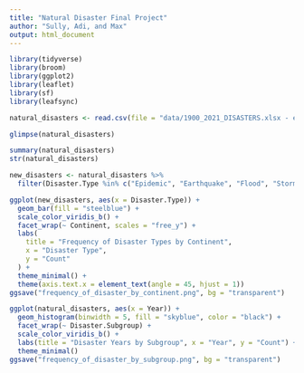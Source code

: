 ```yaml
---
title: "Natural Disaster Final Project"
author: "Sully, Adi, and Max"
output: html_document
---
```


```r
library(tidyverse)
library(broom)
library(ggplot2)
library(leaflet)
library(sf)
library(leafsync)
```
```r
natural_disasters <- read.csv(file = "data/1900_2021_DISASTERS.xlsx - emdat data.csv")

glimpse(natural_disasters)
```

```r
summary(natural_disasters)
str(natural_disasters)
```


```r
new_disasters <- natural_disasters %>%
  filter(Disaster.Type %in% c("Epidemic", "Earthquake", "Flood", "Storm", "Landslide"))

ggplot(new_disasters, aes(x = Disaster.Type)) +
  geom_bar(fill = "steelblue") +
  scale_color_viridis_b() +
  facet_wrap(~ Continent, scales = "free_y") +
  labs(
    title = "Frequency of Disaster Types by Continent",
    x = "Disaster Type",
    y = "Count"
  ) +
  theme_minimal() +
  theme(axis.text.x = element_text(angle = 45, hjust = 1))
ggsave("frequency_of_disaster_by_continent.png", bg = "transparent")
```

```r
ggplot(natural_disasters, aes(x = Year)) +
  geom_histogram(binwidth = 5, fill = "skyblue", color = "black") +
  facet_wrap(~ Disaster.Subgroup) +
  scale_color_viridis_b() +
  labs(title = "Disaster Years by Subgroup", x = "Year", y = "Count") +
  theme_minimal()
ggsave("frequency_of_disaster_by_subgroup.png", bg = "transparent")
```

